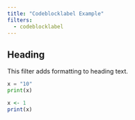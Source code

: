 ```yaml
---
title: "Codeblocklabel Example"
filters:
  - codeblocklabel
---
```


## Heading

This filter adds formatting to heading text.

```python
x = "10"
print(x)
```

```r
x <- 1
print(x)
```

